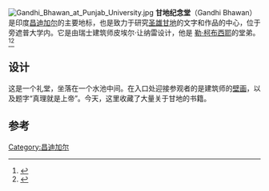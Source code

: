 [[File:Gandhi_Bhawan_at_Punjab_University.jpg|thumb]]
'''甘地纪念堂'''（Gandhi Bhawan）是印度[[昌迪加尔|昌迪加尔]]的主要地标，也是致力于研究[[圣雄甘地|圣雄甘地]]的文字和作品的中心，位于旁遮普大学内。它是由瑞士建筑师皮埃尔·让纳雷设计，他是 [[勒·柯布西耶|勒·柯布西耶]]的堂弟。<ref>{{cite web|url=https://www.nytimes.com/1982/04/25/travel/le-corbusier-s-chandigarh.html|title=Le Corbusier's Chandigarh|date=25 April 1982|accessdate=24 December 2017|website=Nytimes.com|archive-date=2020-11-17|archive-url=https://web.archive.org/web/20201117054450/https://www.nytimes.com/1982/04/25/travel/le-corbusier-s-chandigarh.html|dead-url=no}}</ref><ref>{{cite web|url=http://www.indianexpress.com/news/City-comes-together-to-support-Hazare/773293/|title=City comes together to support Hazare - Indian Express|website=Indianexpress.com|accessdate=24 December 2017|archive-date=2011-04-10|archive-url=https://web.archive.org/web/20110410231408/http://www.indianexpress.com/news/City-comes-together-to-support-Hazare/773293|dead-url=no}}</ref>

==设计==
这是一个礼堂，坐落在一个水池中间。在入口处迎接参观者的是建筑师的[[壁画|壁画]]，以及题字“真理就是上帝”。今天，这里收藏了大量关于甘地的书籍。

==参考==
{{Reflist}}
{{coord|15.9855639|74.662751|display=title|format=dms}}
[[Category:昌迪加尔|Category:昌迪加尔]]